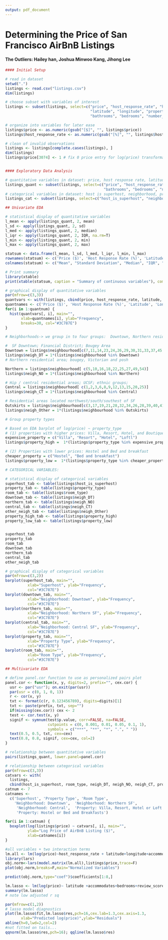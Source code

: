 ```yaml
---
output: pdf_document
---
```


# Determining the Price of San Francisco AirBnB Listings
#### The Outliers: Hailey han, Joshua Minwoo Kang, Jihong Lee

``` r
#### Initial Setup

# read in dataset
setwd(".")
listings <- read.csv("listings.csv")
dim(listings)

# choose subset with variables of interest
listings <- subset(listings, select=c("price", "host_response_rate", "host_is_superhost", "neighbourhood", 
                                      "latitude", "longitude", "property_type", "room_type", "accommodates", 
                                      "bathrooms", "bedrooms", "number_of_reviews", "review_scores_rating"))

# organize into variables for later ease
listings$price <- as.numeric(gsub("[$]", "", listings$price))
listings$host_response_rate <- as.numeric(gsub("[%]", "", listings$host_response_rate))

# clean of invalid observations
listings <- listings[complete.cases(listings), ]
dim(listings)
listings$price[3074] <- 1 # fix 0 price entry for log(price) transformation


#### Exploratory Data Analysis

# quantitative variables in dataset: price, host response rate, latitude, longitude, accommodates, bathrooms, bedrooms, number of reviews, review_scores_rating
listings_quant <- subset(listings, select=c("price", "host_response_rate", "latitude", "longitude", "accommodates",
                                            "bathrooms", "bedrooms", "number_of_reviews", "review_scores_rating"))
# categorical variables in dataset: host is superhost, neighborhood, property type, room type
listings_cat <- subset(listings, select=c("host_is_superhost", "neighbourhood", "property_type", "room_type"))

## Univariate EDA

# statistical display of quantitative variables
l_mean <- apply(listings_quant, 2, mean)
l_sd <- apply(listings_quant, 2, sd)
l_med <- apply(listings_quant, 2, median)
l_iqr <- apply(listings_quant, 2, IQR, na.rm=T)
l_min <- apply(listings_quant, 2, min)
l_max <- apply(listings_quant, 2, max)

statsum <- data.frame(l_mean, l_sd, l_med, l_iqr, l_min, l_max)
rownames(statsum) <- c('Price ($)', 'Host Response Rate (%)', 'Latitude', 'Longitude', 'Number of People Accommodated', 'Number of Bathrooms', 'Number of Bedrooms', 'Number of Reviews', 'Overall Rating')
colnames(statsum) <- c("Mean", "Standard Deviation", "Median", "IQR", "Minimum", "Maximum")
```

```r
# Print summary
library(xtable)
print(xtable(statsum, caption = "Summary of continuous variables"), comment=FALSE, caption.placement = 'top')
```

``` r
# graphical display of quantitative variables
par(mfrow=c(3,3))
quantvars <- with(listings, cbind(price, host_response_rate, latitude, longitude, accommodates, bathrooms, bedrooms, number_of_reviews, review_scores_rating)); quantnum <- 9
quantnames <- c('Price ($)', 'Host Response Rate (%)', 'Latitude', 'Longitude', 'Number of People Accommodated', 'Number of Bathrooms', 'Number of Bedrooms', 'Number of Reviews', 'Overall Rating')
for(i in 1:quantnum) {
  hist(quantvars[, i], main="",
       xlab=quantnames[i], ylab="Frequency",
       breaks=30, col="#3C787E")
}
```

``` r

# Neighborhoods-> we group in to four groups:  Downtown, Northern residential areas, Central SF and the Outskirts

#  SF Downtown; Financial District; Bougey Area
Downtown = listings$neighbourhood[c(7,11,14,23,24,26,29,30,31,33,37,45,48,52)]
listings$neigh_DT = 1*(listings$neighbourhood %in% Downtown)
# Northern residential area; bougey, Victorian and posh

Northern = listings$neighbourhood[ c(5,10,16,18,22,25,27,49,54)]
listings$neigh_NO = 1*(listings$neighbourhood %in% Northern)

# Hip / central residential areas; UCSF; ethnic groups; 
Central = listings$neighbourhood[ c(1,2,3,6,8,9,12,13,15,20,25)]
listings$neigh_CT = 1*(listings$neighbourhood %in% Central)

# Residential areas located northwest/south/southest of SF
Outskirts = listings$neighbourhood[c(3,17,19,21,28,32,34,26,28,39,40,41,42,43,44,46,47,50,51,53,55)]
listings$neigh_Other = 1*(listings$neighbourhood %in% Outskirts)
```

```r
# Group property types

# Based on EDA barplot of log(price) ~ property_type
# (1) properties with higher prices: Villa, Resort, Hotel, and Boutique Hotel
expensive_property = c("Villa", "Resort", "Hotel", "Loftl")
listings$property_high =  1*(listings$property_type %in% expensive_property)

# (2) Properties with lower prices: Hostel and Bed and breakfast
cheaper_property = c("Hostel", "Bed and breakfast")
listings$property_low =  1*(listings$property_type %in% cheaper_property)
```

``` r
# CATEGORICAL VARIABLES:

# statistical display of categorical variables
superhost_tab <- table(listings$host_is_superhost)
property_tab <- table(listings$property_type)
room_tab <- table(listings$room_type)
downtown_tab <- table(listings$neigh_DT)
northern_tab <- table(listings$neigh_NO)
central_tab <- table(listings$neigh_CT)
other_neigh_tab <- table(listings$neigh_Other)
property_high_tab <- table(listings$property_high)
property_low_tab <- table(listings$property_low)


superhost_tab
property_tab
room_tab
downtown_tab
northern_tab
central_tab
other_neigh_tab
```

``` r
# graphical display of categorical variables
par(mfrow=c(3,2))
barplot(superhost_tab, main="",
          xlab="Superhost", ylab="Frequency",
          col="#3C787E")
barplot(downtown_tab, main="",
          xlab="Neighborhood: Downtown", ylab="Frequency",
          col="#3C787E")
barplot(northern_tab, main="",
          xlab="Neighborhood: Northern SF", ylab="Frequency",
          col="#3C787E")
barplot(central_tab, main="",
          xlab="Neighborhood: Central SF", ylab="Frequency",
          col="#3C787E")
barplot(property_tab, main="",
          xlab="Property Type", ylab="Frequency",
          col="#3C787E")
barplot(room_tab, main="",
          xlab="Room Type", ylab="Frequency",
          col="#3C787E")
```

``` r
## Multivariate EDA

# define panel.cor function to use as personalized pairs plot
panel.cor <- function(x, y, digits=2, prefix="", cex.cor) {
  usr <- par("usr"); on.exit(par(usr))
  par(usr = c(0, 1, 0, 1))
  r <- cor(x, y)
  txt <- format(c(r, 0.123456789), digits=digits)[1]
  txt <- paste(prefix, txt, sep="")
  if(missing(cex.cor)) cex <- 2
  test <- cor.test(x, y)
  signif <- symnum(test$p.value, corr=FALSE, na=FALSE,
                   cutpoints = c(0, 0.001, 0.01, 0.05, 0.1, 1),
                   symbols = c("***", "**", "*", ".", " "))
  text(0.5, 0.5, txt, cex=cex)
  text(0.8, 0.8, signif, cex=cex, col=2)
}

# relationship between quantitative variables
pairs(listings_quant, lower.panel=panel.cor)
```

``` r
# relationship between categorical variables
par(mfrow=c(3,3))
catvars <- with(
  listings, 
  cbind(host_is_superhost, room_type, neigh_DT, neigh_NO, neigh_CT, property_high, property_low));
catnum <- 7
catnames <- 
  c('Superhost', 'Property Type', 'Room Type', 
    'Neighborhood: Downtown',  'Neighborhood: Northern SF',
     'Neighborhood: Central',  'Property: Villa, Resort, Hotel or Loft',
     'Property: Hostel or Bed and Breakfasts')

for(i in 1:catnum) {
  boxplot(log(listings$price) ~ catvars[, i], main="",
          ylab="Log Price of AirBnB Listing ($)",
          xlab=catnames[i])
}

```

```r
#all variables + two interaction terms 
lm.all <- lm(log(price)~host_response_rate + latitude+longitude+accommodates+bathrooms+bedrooms+number_of_reviews+ review_scores_rating+host_is_superhost+room_type+property_low+property_high+neigh_CT+neigh_NO+neigh_DT+neigh_Other+neigh_NO*bedrooms+ accommodates*bedrooms,data=listings)
library(lars)
obj.norm<-lars(model.matrix(lm.all),listings$price,trace=F)
plot(obj.norm,breaks=F,main="Normalized Variables")
```
```r
predict(obj.norm,type="coef")$coefficients[1:8,]
```

```r
lm.lasso <- lm(log(price)~ latitude +accommodates+bedrooms+review_scores_rating+room_type+bedrooms*neigh_NO,data=listings)
summary(lm.lasso)
# note low adjusted r sq
```

```r
par(mfrow=c(1,2))
# lasso model diagnostics
plot(lm.lasso$fit,lm.lasso$res,pch=16,cex.lab=1.3,cex.axis=1.3,
       xlab="Predicted log(price)",ylab="Residuals")
abline(h=0,lwd=2,col=2)
#not fitted on tails...
qqnorm(lm.lasso$res,pch=16); qqline(lm.lasso$res)
```





